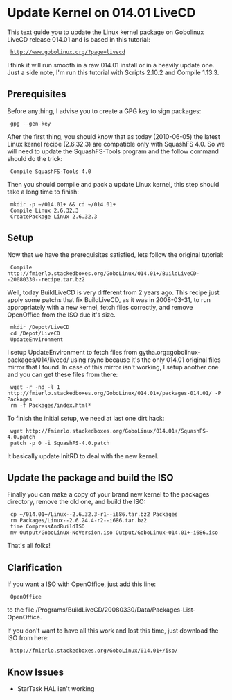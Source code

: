 = Update Kernel on 014.01 LiveCD =

This text guide you to update the Linux kernel package on Gobolinux LiveCD release 014.01 and is based in this tutorial:

  http://www.gobolinux.org/?page=livecd

I think it will run smooth in a raw 014.01 install or in a heavily update one. Just a side note, I'm run this tutorial with Scripts 2.10.2 and Compile 1.13.3.

== Prerequisites ==

Before anything, I advise you to create a GPG key to sign packages:

  gpg --gen-key

After the first thing, you should know that as today (2010-06-05) the latest Linux kernel recipe (2.6.32.3) are compatible only with SquashFS 4.0. So we will need to update the SquashFS-Tools program and the follow command should do the trick:

  Compile SquashFS-Tools 4.0

Then you should compile and pack a update Linux kernel, this step should take a long time to finish:

  mkdir -p ~/014.01+ && cd ~/014.01+
  Compile Linux 2.6.32.3
  CreatePackage Linux 2.6.32.3

== Setup ==

Now that we have the prerequisites satisfied, lets follow the original tutorial:

<pre>
 Compile http://fmierlo.stackedboxes.org/GoboLinux/014.01+/BuildLiveCD--20080330--recipe.tar.bz2
</pre>

Well, today BuildLiveCD is very different from 2 years ago. This recipe just apply some patchs that fix BuildLiveCD, as it was in 2008-03-31, to run appropriately with a new kernel, fetch files correctly, and remove OpenOffice from the ISO due it's size.

  mkdir /Depot/LiveCD 
  cd /Depot/LiveCD 
  UpdateEnvironment 

I setup UpdateEnvironment to fetch files from gytha.org::gobolinux-packages/014/livecd/ using rsync because it's the only 014.01 original files mirror that I found. In case of this mirror isn't working, I setup another one and you can get these files from there:

<pre>
 wget -r -nd -l 1 http://fmierlo.stackedboxes.org/GoboLinux/014.01+/packages-014.01/ -P Packages
 rm -f Packages/index.html*
</pre>

To finish the initial setup, we need at last one dirt hack:

<pre>
 wget http://fmierlo.stackedboxes.org/GoboLinux/014.01+/SquashFS-4.0.patch
 patch -p 0 -i SquashFS-4.0.patch
</pre>

It basically update InitRD to deal with the new kernel.

== Update the package and build the ISO ==
Finally you can make a copy of your brand new kernel to the packages directory, remove the old one, and build the ISO:

  cp ~/014.01+/Linux--2.6.32.3-r1--i686.tar.bz2 Packages
  rm Packages/Linux--2.6.24.4-r2--i686.tar.bz2
  time CompressAndBuildISO
  mv Output/GoboLinux-NoVersion.iso Output/GoboLinux-014.01+-i686.iso

That's all folks!

== Clarification ==

If you want a ISO with OpenOffice, just add this line:

  OpenOffice

to the file /Programs/BuildLiveCD/20080330/Data/Packages-List-OpenOffice.

If you don't want to have all this work and lost this time, just download the ISO from here:

  http://fmierlo.stackedboxes.org/GoboLinux/014.01+/iso/

== Know Issues ==

* StarTask HAL isn't working


{{Howtos}}